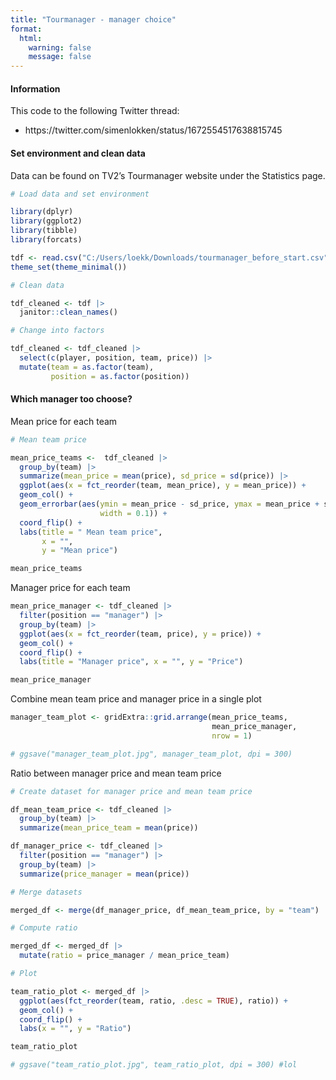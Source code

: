 ```yaml
---
title: "Tourmanager - manager choice"
format:
  html:
    warning: false
    message: false
---
```


#### Information

This code to the following Twitter thread:

-   https://twitter.com/simenlokken/status/1672554517638815745

#### Set environment and clean data

Data can be found on TV2's Tourmanager website under the Statistics page.

```r

# Load data and set environment

library(dplyr)
library(ggplot2)
library(tibble)
library(forcats)

tdf <- read.csv("C:/Users/loekk/Downloads/tourmanager_before_start.csv")
theme_set(theme_minimal())

# Clean data

tdf_cleaned <- tdf |> 
  janitor::clean_names()

# Change into factors

tdf_cleaned <- tdf_cleaned |> 
  select(c(player, position, team, price)) |> 
  mutate(team = as.factor(team),
         position = as.factor(position))
```

#### Which manager too choose?

Mean price for each team

```r

# Mean team price

mean_price_teams <-  tdf_cleaned |> 
  group_by(team) |> 
  summarize(mean_price = mean(price), sd_price = sd(price)) |>
  ggplot(aes(x = fct_reorder(team, mean_price), y = mean_price)) +
  geom_col() +
  geom_errorbar(aes(ymin = mean_price - sd_price, ymax = mean_price + sd_price,
                    width = 0.1)) +
  coord_flip() +
  labs(title = " Mean team price",
       x = "", 
       y = "Mean price")

mean_price_teams
```

Manager price for each team

```r

mean_price_manager <- tdf_cleaned |> 
  filter(position == "manager") |> 
  group_by(team) |> 
  ggplot(aes(x = fct_reorder(team, price), y = price)) + 
  geom_col() +
  coord_flip() +
  labs(title = "Manager price", x = "", y = "Price")

mean_price_manager
```

Combine mean team price and manager price in a single plot

```r

manager_team_plot <- gridExtra::grid.arrange(mean_price_teams,
                                             mean_price_manager, 
                                             nrow = 1)

# ggsave("manager_team_plot.jpg", manager_team_plot, dpi = 300)
```

Ratio between manager price and mean team price

```r

# Create dataset for manager price and mean team price

df_mean_team_price <- tdf_cleaned |> 
  group_by(team) |> 
  summarize(mean_price_team = mean(price))

df_manager_price <- tdf_cleaned |> 
  filter(position == "manager") |> 
  group_by(team) |> 
  summarize(price_manager = mean(price))

# Merge datasets

merged_df <- merge(df_manager_price, df_mean_team_price, by = "team")

# Compute ratio

merged_df <- merged_df |> 
  mutate(ratio = price_manager / mean_price_team)

# Plot

team_ratio_plot <- merged_df |> 
  ggplot(aes(fct_reorder(team, ratio, .desc = TRUE), ratio)) +
  geom_col() +
  coord_flip() +
  labs(x = "", y = "Ratio")

team_ratio_plot

# ggsave("team_ratio_plot.jpg", team_ratio_plot, dpi = 300) #lol
```
